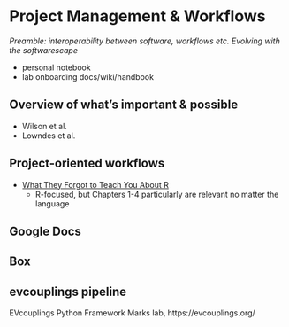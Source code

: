 # Project Management & Workflows {#proj-mgmt}

*Preamble: interoperability between software, workflows etc. Evolving with the softwarescape*

<!---on a personal level, have a diary. "edge cases"--->
- personal notebook
- lab onboarding docs/wiki/handbook

## Overview of what's important & possible {#workflow-overview}

- Wilson et al. 
- Lowndes et al. 


## Project-oriented workflows {#proj-oriented}

- [What They Forgot to Teach You About R](https://rstats.wtf/)
  - R-focused, but Chapters 1-4 particularly are relevant no matter the language

## Google Docs 

## Box

## evcouplings pipeline {#evcouplings}
EVcouplings Python Framework Marks lab, https://evcouplings.org/ 

